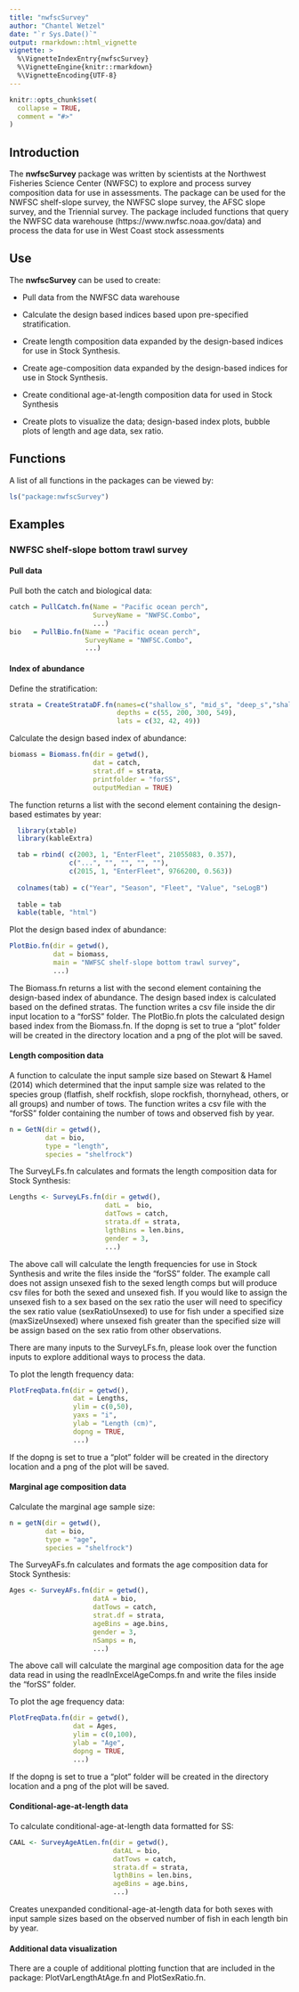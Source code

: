 ```yaml
---
title: "nwfscSurvey"
author: "Chantel Wetzel"
date: "`r Sys.Date()`"
output: rmarkdown::html_vignette
vignette: >
  %\VignetteIndexEntry{nwfscSurvey}
  %\VignetteEngine{knitr::rmarkdown}
  %\VignetteEncoding{UTF-8}
---
```


```r
knitr::opts_chunk$set(
  collapse = TRUE,
  comment = "#>"
)
```

## Introduction

The **nwfscSurvey** package was written by scientists at the Northwest Fisheries Science Center (NWFSC) to explore and process survey composition data for use in assessments.  The package can be used for the NWFSC shelf-slope survey, the NWFSC slope survey, the AFSC slope survey, and the Triennial survey.  The package included functions that query the NWFSC data warehouse (https://www.nwfsc.noaa.gov/data) and process the data for use in West Coast stock assessments

## Use

The **nwfscSurvey** can be used to create:

* Pull data from the NWFSC data warehouse

* Calculate the design based indices based upon pre-specified stratification.

* Create length composition data expanded by the design-based indices for use in Stock Synthesis.

* Create age-composition data expanded by the design-based indices for use in Stock Synthesis.

* Create conditional age-at-length composition data for used in Stock Synthesis

* Create plots to visualize the data; design-based index plots, bubble plots of length and age data, sex ratio. 

## Functions

A list of all functions in the packages can be viewed by:

```r
ls("package:nwfscSurvey")
```

## Examples

### NWFSC shelf-slope bottom trawl survey

#### Pull data

Pull both the catch and biological data:

```r
catch = PullCatch.fn(Name = "Pacific ocean perch", 
                     SurveyName = "NWFSC.Combo",
                     ...)
bio   = PullBio.fn(Name = "Pacific ocean perch", 
                   SurveyName = "NWFSC.Combo",
                   ...)

```

#### Index of abundance
Define the stratification:

```r
strata = CreateStrataDF.fn(names=c("shallow_s", "mid_s", "deep_s","shallow_n", "mid_n", "deep_n"), 
                           depths = c(55, 200, 300, 549),
                           lats = c(32, 42, 49)) 

```

Calculate the design based index of abundance:

```r
biomass = Biomass.fn(dir = getwd(), 
                     dat = catch,  
                     strat.df = strata, 
                     printfolder = "forSS", 
                     outputMedian = TRUE)
```

The function returns a list with the second element containing the design-based estimates by year:
```r
  library(xtable)
  library(kableExtra)

  tab = rbind( c(2003, 1, "EnterFleet", 21055083, 0.357),
               c("...", "", "", "", ""),
               c(2015, 1, "EnterFleet", 9766200, 0.563))
  
  colnames(tab) = c("Year", "Season", "Fleet", "Value", "seLogB")
  
  table = tab 
  kable(table, "html")
```

Plot the design based index of abundance:
```r
PlotBio.fn(dir = getwd(), 
           dat = biomass,  
           main = "NWFSC shelf-slope bottom trawl survey",
           ...)
```
The Biomass.fn returns a list with the second element containing the design-based index of abundance. The design based index is calculated based on the defined stratas. The function writes a csv file inside the dir input location to a "forSS" folder. The PlotBio.fn plots the calculated design based index from the Biomass.fn. If the dopng is set to true a "plot" folder will be created in the directory location and a png of the plot will be saved.


#### Length composition data
A function to calculate the input sample size based on Stewart & Hamel (2014) which determined that the input sample size was related to the species group (flatfish, shelf rockfish, slope rockfish, thornyhead, others, or all groups) and number of tows. The function writes a csv file with the "forSS" folder containing the number of tows and observed fish by year. 

```r
n = GetN(dir = getwd(), 
         dat = bio, 
         type = "length", 
         species = "shelfrock")

```

The SurveyLFs.fn calculates and formats the length composition data for Stock Synthesis:
```r
Lengths <- SurveyLFs.fn(dir = getwd(), 
                        datL =  bio, 
                        datTows = catch,
                        strata.df = strata,
                        lgthBins = len.bins, 
                        gender = 3, 
                        ...)
```
The above call will calculate the length frequencies for use in Stock Synthesis and write the files inside the "forSS" folder. The example call does not assign unsexed fish to the sexed length comps but will produce csv files for both the sexed and unsexed fish. If you would like to assign the unsexed fish to a sex based on the sex ratio the user will need to specificy the sex ratio value (sexRatioUnsexed) to use for fish under a specified size (maxSizeUnsexed) where unsexed fish greater than the specified size will be assign based on the sex ratio from other observations. 

There are many inputs to the SurveyLFs.fn, please look over the function inputs to explore additional ways to process the data.

To plot the length frequency data:
```r
PlotFreqData.fn(dir = getwd(), 
                dat = Lengths, 
                ylim = c(0,50), 
                yaxs = "i",
                ylab = "Length (cm)", 
                dopng = TRUE,
                ...)

```
If the dopng is set to true a "plot" folder will be created in the directory location and a png of the plot will be saved. 


#### Marginal age composition data
Calculate the marginal age sample size:
```r
n = getN(dir = getwd(), 
         dat = bio,
         type = "age", 
         species = "shelfrock")
```

The SurveyAFs.fn calculates and formats the age composition data for Stock Synthesis:
```r
Ages <- SurveyAFs.fn(dir = getwd(), 
                     datA = bio,
                     datTows = catch, 
                     strat.df = strata,
                     ageBins = age.bins, 
                     gender = 3, 
                     nSamps = n,
                     ...)
```
The above call will calculate the marginal age composition data for the age data read in using the readInExcelAgeComps.fn and write the files inside the "forSS" folder. 

To plot the age frequency data:
```r
PlotFreqData.fn(dir = getwd(), 
                dat = Ages, 
                ylim = c(0,100),
                ylab = "Age", 
                dopng = TRUE,
                ...)
```
If the dopng is set to true a "plot" folder will be created in the directory location and a png of the plot will be saved.

#### Conditional-age-at-length data
To calculate conditional-age-at-length data formatted for SS:
```r
CAAL <- SurveyAgeAtLen.fn(dir = getwd(), 
                          datAL = bio, 
                          datTows = catch,
                          strata.df = strata,
                          lgthBins = len.bins, 
                          ageBins = age.bins, 
                          ...)
```
Creates unexpanded conditional-age-at-length data for both sexes with input sample sizes based on the observed number of fish in each length bin by year.

#### Additional data visualization
There are a couple of additional plotting function that are included in the package: PlotVarLengthAtAge.fn and PlotSexRatio.fn.  